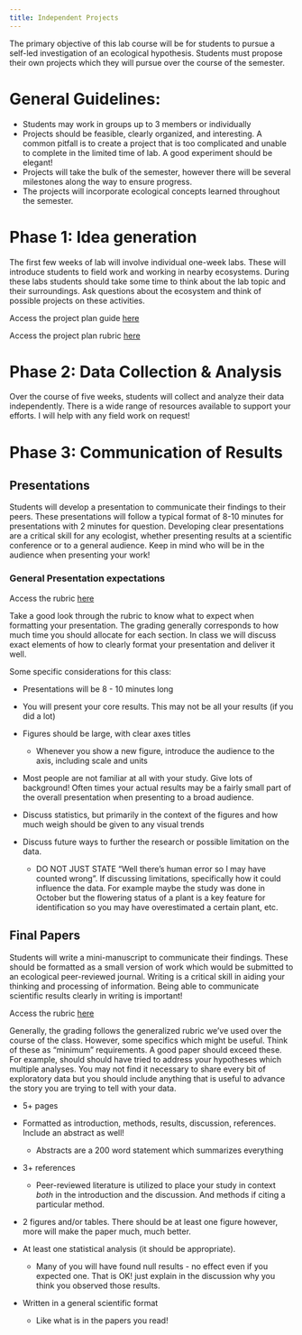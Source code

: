 ```yaml
---
title: Independent Projects
---
```


The primary objective of this lab course will be for students to pursue a self-led investigation of an ecological hypothesis. Students must propose their own projects which they will pursue over the course of the semester.

# General Guidelines:

-   Students may work in groups up to 3 members or individually
-   Projects should be feasible, clearly organized, and interesting. A common pitfall is to create a project that is too complicated and unable to complete in the limited time of lab. A good experiment should be elegant!
-   Projects will take the bulk of the semester, however there will be several milestones along the way to ensure progress.
-   The projects will incorporate ecological concepts learned throughout the semester.

# Phase 1: Idea generation

The first few weeks of lab will involve individual one-week labs. These will introduce students to field work and working in nearby ecosystems. During these labs students should take some time to think about the lab topic and their surroundings. Ask questions about the ecosystem and think of possible projects on these activities.

Access the project plan guide [here](./docs/2023_GenDoc_ProjectPlanGuide.pdf)

Access the project plan rubric [here](./docs/2023_GenDoc_ProjectPlanRubric.pdf)

# Phase 2: Data Collection & Analysis

Over the course of five weeks, students will collect and analyze their data independently. There is a wide range of resources available to support your efforts. I will help with any field work on request!

# Phase 3: Communication of Results

## Presentations

Students will develop a presentation to communicate their findings to their peers. These presentations will follow a typical format of 8-10 minutes for presentations with 2 minutes for question. Developing clear presentations are a critical skill for any ecologist, whether presenting results at a scientific conference or to a general audience. Keep in mind who will be in the audience when presenting your work!

### General Presentation expectations

Access the rubric [here](./docs/2023_GenDoc_Presentation-Rubric.pdf)

Take a good look through the rubric to know what to expect when formatting your presentation. The grading generally corresponds to how much time you should allocate for each section. In class we will discuss exact elements of how to clearly format your presentation and deliver it well.

Some specific considerations for this class:

-   Presentations will be 8 - 10 minutes long

-   You will present your core results. This may not be all your results (if you did a lot)

-   Figures should be large, with clear axes titles

    -   Whenever you show a new figure, introduce the audience to the axis, including scale and units

-   Most people are not familiar at all with your study. Give lots of background! Often times your actual results may be a fairly small part of the overall presentation when presenting to a broad audience.

-   Discuss statistics, but primarily in the context of the figures and how much weigh should be given to any visual trends

-   Discuss future ways to further the research or possible limitation on the data.

    -   DO NOT JUST STATE "Well there's human error so I may have counted wrong". If discussing limitations, specifically how it could influence the data. For example maybe the study was done in October but the flowering status of a plant is a key feature for identification so you may have overestimated a certain plant, etc.

## Final Papers

Students will write a mini-manuscript to communicate their findings. These should be formatted as a small version of work which would be submitted to an ecological peer-reviewed journal. Writing is a critical skill in aiding your thinking and processing of information. Being able to communicate scientific results clearly in writing is important!

Access the rubric [here](./docs/2023_GenDoc_Paper-Rubric.pdf)

Generally, the grading follows the generalized rubric we've used over the course of the class. However, some specifics which might be useful. Think of these as "minimum" requirements. A good paper should exceed these. For example, should should have tried to address your hypotheses which multiple analyses. You may not find it necessary to share every bit of exploratory data but you should include anything that is useful to advance the story you are trying to tell with your data.

-   5+ pages

```{=html}
<!-- -->
```
-   Formatted as introduction, methods, results, discussion, references. Include an abstract as well!

    -   Abstracts are a 200 word statement which summarizes everything

-   3+ references

    -   Peer-reviewed literature is utilized to place your study in context *both* in the introduction and the discussion. And methods if citing a particular method.

-   2 figures and/or tables. There should be at least one figure however, more will make the paper much, much better.

-   At least one statistical analysis (it should be appropriate).

    -   Many of you will have found null results - no effect even if you expected one. That is OK! just explain in the discussion why you think you observed those results.

-   Written in a general scientific format

    -   Like what is in the papers you read!
